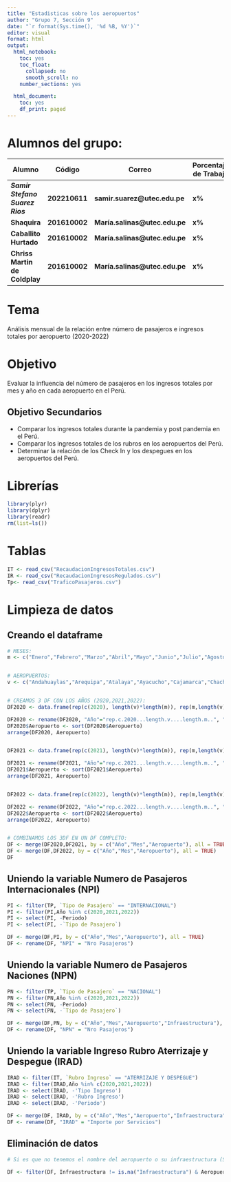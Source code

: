 ```yaml
---
title: "Estadisticas sobre los aeropuertos"
author: "Grupo 7, Sección 9"
date: "`r format(Sys.time(), '%d %B, %Y')`"
editor: visual
format: html
output:
  html_notebook:
    toc: yes
    toc_float:
      collapsed: no
      smooth_scroll: no
    number_sections: yes

  html_document:
    toc: yes
    df_print: paged
---
```


# **Alumnos del grupo:**

| Alumno                          | **Código**    | **Correo**                     | **Porcentaje de Trabajo** |
|------------------|------------------|------------------|------------------|
| ***Samir Stefano Suarez Rios*** | **202210611** | **samir.suarez\@utec.edu.pe**  | **x%**                    |
| **Shaquira**                    | **201610002** | **María.salinas\@utec.edu.pe** | **x%**                    |
| **Caballito Hurtado**           | **201610002** | **María.salinas\@utec.edu.pe** | **x%**                    |
| **Chriss Martin de Coldplay**   | **201610002** | **María.salinas\@utec.edu.pe** | **x%**                    |

# **Tema**

Análisis mensual de la relación entre número de pasajeros e ingresos totales por aeropuerto (2020-2022)

# **Objetivo**

Evaluar la influencia del número de pasajeros en los ingresos totales por mes y año en cada aeropuerto en el Perú.

## Objetivo Secundarios

-   Comparar los ingresos totales durante la pandemia y post pandemia en el Perú.
-   Comparar los ingresos totales de los rubros en los aeropuertos del Perú.
-   Determinar la relación de los Check In y los despegues en los aeropuertos del Perú.

# Librerías

```r
library(plyr)
library(dplyr)
library(readr)
rm(list=ls())
```

# Tablas

```r
IT <- read_csv("RecaudacionIngresosTotales.csv")
IR <- read_csv("RecaudacionIngresosRegulados.csv")
Tp<- read_csv("TraficoPasajeros.csv")
```

# Limpieza de datos

## Creando el dataframe

```r
# MESES:
m <- c("Enero","Febrero","Marzo","Abril","Mayo","Junio","Julio","Agosto","Setiembre","Octubre","Noviembre","Diciembre")


# AEROPUERTOS:
v <- c("Andahuaylas","Arequipa","Atalaya","Ayacucho","Cajamarca","Chachapoyas","Chiclayo","Chimbote","Cusco","Huánuco","Huaraz-Anta","Ilo","Iquitos","Jaén","Jauja","Juanjui","Juliaca","Lima","Mazamari","Moquegua","Nazca","Pisco","Piura","Pucallpa","Puerto Maldonado","Rioja","Rodríguez de Mendoza","Tacna","Talara","Tarapoto","Tingo","María","Tocache","Trujillo","Tumbes","Yurimaguas")


# CREAMOS 3 DF CON LOS AÑOS (2020,2021,2022):
DF2020 <- data.frame(rep(c(2020), length(v)*length(m)), rep(m,length(v)),rep(v,length(m)))

DF2020 <- rename(DF2020, "Año"="rep.c.2020...length.v....length.m..", "Mes" = "rep.m..length.v..", "Aeropuerto"= "rep.v..length.m.." )
DF2020$Aeropuerto <- sort(DF2020$Aeropuerto)
arrange(DF2020, Aeropuerto)


DF2021 <- data.frame(rep(c(2021), length(v)*length(m)), rep(m,length(v)),rep(v,length(m)))

DF2021 <- rename(DF2021, "Año"="rep.c.2021...length.v....length.m..", "Mes" = "rep.m..length.v..", "Aeropuerto"= "rep.v..length.m.." )
DF2021$Aeropuerto <- sort(DF2021$Aeropuerto)
arrange(DF2021, Aeropuerto)


DF2022 <- data.frame(rep(c(2022), length(v)*length(m)), rep(m,length(v)),rep(v,length(m)))

DF2022 <- rename(DF2022, "Año"="rep.c.2022...length.v....length.m..", "Mes" = "rep.m..length.v..", "Aeropuerto"= "rep.v..length.m.." )
DF2022$Aeropuerto <- sort(DF2022$Aeropuerto)
arrange(DF2022, Aeropuerto)


# COMBINAMOS LOS 3DF EN UN DF COMPLETO:
DF <- merge(DF2020,DF2021, by = c("Año","Mes","Aeropuerto"), all = TRUE)
DF <- merge(DF,DF2022, by = c("Año","Mes","Aeropuerto"), all = TRUE)
DF
```

## Uniendo la variable Numero de Pasajeros Internacionales (NPI)

```r
PI <- filter(TP, `Tipo de Pasajero` == "INTERNACIONAL")
PI <- filter(PI,Año %in% c(2020,2021,2022))
PI <- select(PI, -Periodo)
PI <- select(PI, -`Tipo de Pasajero`)
```

```r
DF <- merge(DF,PI, by = c("Año","Mes","Aeropuerto"), all = TRUE)
DF <- rename(DF, "NPI" = "Nro Pasajeros")
```

## Uniendo la variable Numero de Pasajeros Naciones (NPN)

```r
PN <- filter(TP, `Tipo de Pasajero` == "NACIONAL")
PN <- filter(PN,Año %in% c(2020,2021,2022))
PN <- select(PN, -Periodo)
PN <- select(PN, -`Tipo de Pasajero`)
```

```r
DF <- merge(DF,PN, by = c("Año","Mes","Aeropuerto","Infraestructura"), all=TRUE)
DF <- rename(DF, "NPN" = "Nro Pasajeros")
```

## Uniendo la variable Ingreso Rubro Aterrizaje y Despegue (IRAD)

```r
IRAD <- filter(IT, `Rubro Ingreso` == "ATERRIZAJE Y DESPEGUE")
IRAD <- filter(IRAD,Año %in% c(2020,2021,2022))
IRAD <- select(IRAD, -'Tipo Ingreso')
IRAD <- select(IRAD, -'Rubro Ingreso')
IRAD <- select(IRAD, -'Periodo')
```

```r
DF <- merge(DF, IRAD, by = c("Año","Mes","Aeropuerto","Infraestructura"), all=TRUE)
DF <- rename(DF, "IRAD" = "Importe por Servicios")
```

## Eliminación de datos

```r
# Si es que no tenemos el nombre del aeropuerto o su infraestructura (Siempre debe venir acompañada del nombre), la unidad muestral no podrá entrar al análisis pues por ejemplo si nos dicen cuanto gano un aeropuerto desconocido, esto no nos dirá nada.

DF <- filter(DF, Infraestructura != is.na("Infraestructura") & Aeropuerto != is.na("Aeropuerto"))
```

```r


 
```

